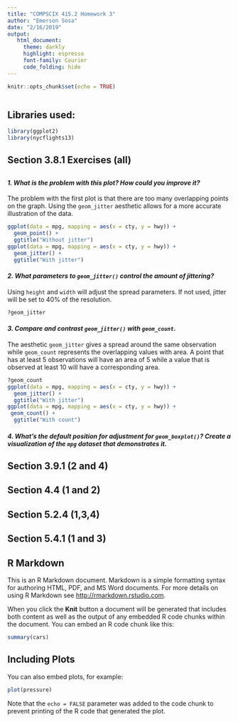 ```yaml
---
title: "COMPSCIX 415.2 Homework 3"
author: "Emerson Sosa"
date: "2/16/2019"
output: 
   html_document:
     theme: darkly
     highlight: espresso
     font-family: Courier
     code_folding: hide
---
```


```r
knitr::opts_chunk$set(echo = TRUE)
```

```r
```

## Libraries used:
```r
library(ggplot2)
library(nycflights13)
```




## Section 3.8.1 Exercises (all)
##

#### *1. What is the problem with this plot? How could you improve it?*

The problem with the first plot is that there are too many overlapping points on the graph. Using the `geom_jitter` aesthetic allows for a more accurate illustration of the data.

```r
ggplot(data = mpg, mapping = aes(x = cty, y = hwy)) + 
  geom_point() +
  ggtitle("Without jitter")
ggplot(data = mpg, mapping = aes(x = cty, y = hwy)) + 
  geom_jitter() +
  ggtitle("With jitter")
```


#### *2. What parameters to `geom_jitter()` control the amount of jittering?*

Using `height` and `width` will adjust the spread parameters. If not used, jitter will be set to 40% of the resolution.

```r
?geom_jitter
```

#### *3. Compare and contrast `geom_jitter()` with `geom_count`.* 

The aesthetic `geom_jitter` gives a spread around the same observation while `geom_count` represents the overlapping values with area. A point that has at least 5 observations will have an area of 5 while a value that is observed at least 10 will have a corresponding area. 

```r
?geom_count
ggplot(data = mpg, mapping = aes(x = cty, y = hwy)) + 
  geom_jitter() +
  ggtitle("With jitter")
ggplot(data = mpg, mapping = aes(x = cty, y = hwy)) +
 geom_count() +
  ggtitle("With count")
```


#### *4. What's the default position for adjustment for `geom_boxplot()`? Create a visualization of the `mpg` dataset that demonstrates it.*

## Section 3.9.1 (2 and 4)

## Section 4.4 (1 and 2)

## Section 5.2.4 (1,3,4)

## Section 5.4.1 (1 and 3)

## R Markdown

This is an R Markdown document. Markdown is a simple formatting syntax for authoring HTML, PDF, and MS Word documents. For more details on using R Markdown see <http://rmarkdown.rstudio.com>.

When you click the **Knit** button a document will be generated that includes both content as well as the output of any embedded R code chunks within the document. You can embed an R code chunk like this:

```r
summary(cars)
```

## Including Plots

You can also embed plots, for example:

```r
plot(pressure)
```

Note that the `echo = FALSE` parameter was added to the code chunk to prevent printing of the R code that generated the plot.
